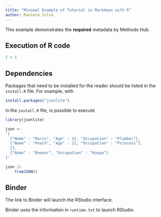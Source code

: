 ```yaml
---
title: "Minimal Example of Tutorial in Markdown with R"
author: Raniere Silva
---
```


This example demonstrates the **required** metadata by Methods Hub.

## Execution of R code

```r
1 + 1
```

## Dependencies

Packages that need to be installed for the reader should be listed in the `install.R` file. For example, with

```r
install.packages("jsonlite")
```

in the `install.R` file, is possible to execute

```r
library(jsonlite)

json <-
'[
  {"Name" : "Mario", "Age" : 32, "Occupation" : "Plumber"}, 
  {"Name" : "Peach", "Age" : 21, "Occupation" : "Princess"},
  {},
  {"Name" : "Bowser", "Occupation" : "Koopa"}
]'

json |>
    fromJSON()
```

## Binder

The link to Binder will launch the RStudio interface.

:::{.callout-important}

Binder uses the information in `runtime.txt` to launch RStudio.

:::